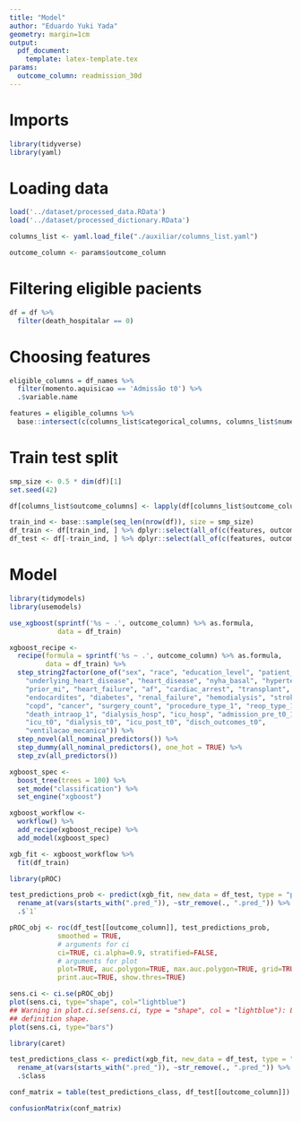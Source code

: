 ```yaml
---
title: "Model"
author: "Eduardo Yuki Yada"
geometry: margin=1cm
output: 
  pdf_document:
    template: latex-template.tex
params:
  outcome_column: readmission_30d
---
```


# Imports

```r
library(tidyverse)
library(yaml)
```

# Loading data

```r
load('../dataset/processed_data.RData') 
load('../dataset/processed_dictionary.RData') 

columns_list <- yaml.load_file("./auxiliar/columns_list.yaml")

outcome_column <- params$outcome_column
```

# Filtering eligible pacients

```r
df = df %>%
  filter(death_hospitalar == 0)
```

# Choosing features

```r
eligible_columns = df_names %>%
  filter(momento.aquisicao == 'Admissão t0') %>%
  .$variable.name

features = eligible_columns %>%
  base::intersect(c(columns_list$categorical_columns, columns_list$numerical_columns))
```

# Train test split

```r
smp_size <- 0.5 * dim(df)[1]
set.seed(42)

df[columns_list$outcome_columns] <- lapply(df[columns_list$outcome_columns], factor)

train_ind <- base::sample(seq_len(nrow(df)), size = smp_size)
df_train <- df[train_ind, ] %>% dplyr::select(all_of(c(features, outcome_column)))
df_test <- df[-train_ind, ] %>% dplyr::select(all_of(c(features, outcome_column)))
```

# Model

```r
library(tidymodels)
library(usemodels) 

use_xgboost(sprintf('%s ~ .', outcome_column) %>% as.formula,
            data = df_train)
```

```r
xgboost_recipe <- 
  recipe(formula = sprintf('%s ~ .', outcome_column) %>% as.formula,
         data = df_train) %>% 
  step_string2factor(one_of("sex", "race", "education_level", "patient_state", 
    "underlying_heart_disease", "heart_disease", "nyha_basal", "hypertension", 
    "prior_mi", "heart_failure", "af", "cardiac_arrest", "transplant", "valvopathy", 
    "endocardites", "diabetes", "renal_failure", "hemodialysis", "stroke", 
    "copd", "cancer", "surgery_count", "procedure_type_1", "reop_type_1", "cied_final_1", 
    "death_intraop_1", "dialysis_hosp", "icu_hosp", "admission_pre_t0_180d", 
    "icu_t0", "dialysis_t0", "icu_post_t0", "disch_outcomes_t0", 
    "ventilacao_mecanica")) %>% 
  step_novel(all_nominal_predictors()) %>% 
  step_dummy(all_nominal_predictors(), one_hot = TRUE) %>% 
  step_zv(all_predictors()) 

xgboost_spec <- 
  boost_tree(trees = 100) %>% 
  set_mode("classification") %>% 
  set_engine("xgboost") 

xgboost_workflow <- 
  workflow() %>% 
  add_recipe(xgboost_recipe) %>% 
  add_model(xgboost_spec) 
```

```r
xgb_fit <- xgboost_workflow %>% 
  fit(df_train)
```
```r
library(pROC)

test_predictions_prob <- predict(xgb_fit, new_data = df_test, type = "prob") %>% 
  rename_at(vars(starts_with(".pred_")), ~str_remove(., ".pred_")) %>%
  .$`1`

pROC_obj <- roc(df_test[[outcome_column]], test_predictions_prob,
            smoothed = TRUE,
            # arguments for ci
            ci=TRUE, ci.alpha=0.9, stratified=FALSE,
            # arguments for plot
            plot=TRUE, auc.polygon=TRUE, max.auc.polygon=TRUE, grid=TRUE,
            print.auc=TRUE, show.thres=TRUE)

sens.ci <- ci.se(pROC_obj)
plot(sens.ci, type="shape", col="lightblue")
## Warning in plot.ci.se(sens.ci, type = "shape", col = "lightblue"): Low
## definition shape.
plot(sens.ci, type="bars")
```

```r
library(caret)

test_predictions_class <- predict(xgb_fit, new_data = df_test, type = "class") %>% 
  rename_at(vars(starts_with(".pred_")), ~str_remove(., ".pred_")) %>%
  .$class

conf_matrix = table(test_predictions_class, df_test[[outcome_column]])

confusionMatrix(conf_matrix)
```

